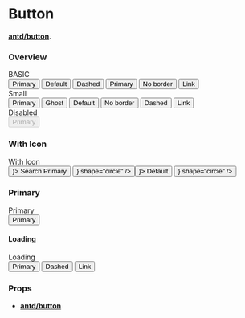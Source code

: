 
<Meta title="Components/Buttons" component={Button} />

# Button

[**antd/button**](https://ant.design/components/button/).

### Overview

<Preview>
    <div>
        <div className="flex-container">
            <div className="apsara-card-head">
                <div class="apsara-card-head-title">BASIC</div>
            </div>
            <div className="apsara-card-body">
                <Button type="primary">Primary</Button>
                <Button type="default">Default</Button>
                <Button type="dashed">Dashed</Button>
                <Button type="primary" danger>
                    Primary
                </Button>
                <Button type="default" border={false}>
                    No border
                </Button>
                <Button type="link">Link</Button>
            </div>
        </div>
        <div className="flex-container">
            <div className="apsara-card-head">
                <div class="apsara-card-head-title">Small</div>
            </div>
            <div className="apsara-card-body">
                <Button type="primary" size="small">
                    Primary
                </Button>
                <Button type="primary" ghost size="small">
                    Ghost
                </Button>
                <Button type="default" size="small">
                    Default
                </Button>
                <Button type="default" border={false} size="small">
                    No border
                </Button>
                <Button type="dashed" size="small">
                    Dashed
                </Button>
                <Button type="link" size="small">
                    Link
                </Button>
            </div>
        </div>
        <div className="flex-container">
            <div className="apsara-card-head">
                <div class="apsara-card-head-title">Disabled</div>
            </div>
            <div className="apsara-card-body">
                <Button type="primary" disabled>
                    Primary
                </Button>
            </div>
        </div>
    </div>
</Preview>

### With Icon

<Preview>
    <Story name="With Icon">
        <div className="flex-container">
            <div className="apsara-card-head">
                <div class="apsara-card-head-title">With Icon</div>
            </div>
            <div className="apsara-card-body">
                <Button type="primary" icon={<SearchOutlined />}>
                    Search Primary
                </Button>
                <Button type="primary" icon={<SearchOutlined />} shape="circle" />
                <Button type="default" icon={<SearchOutlined />}>
                    Default
                </Button>
                <Button type="default" icon={<SearchOutlined />} shape="circle" />
            </div>
        </div>
    </Story>
</Preview>

### Рrimary

<Preview>
    <Story name="Primary">
        <div className="flex-container">
            <div className="apsara-card-head">
                <div class="apsara-card-head-title">Рrimary</div>
            </div>
            <div className="apsara-card-body">
                <Button type="primary">Primary</Button>
            </div>
        </div>
    </Story>
</Preview>

#### Loading

<Preview>
    <div className="flex-container">
        <div className="apsara-card-head">
            <div class="apsara-card-head-title">Loading</div>
        </div>
        <div className="apsara-card-body">
            <Button type="primary" loading>
                Primary
            </Button>
            <Button type="dashed" loading>
                Dashed
            </Button>
            <Button type="link" loading>
                Link
            </Button>
        </div>
    </div>
</Preview>

### Props

<Props of={Button} />

-   [**antd/button**](https://ant.design/components/button/#API)
